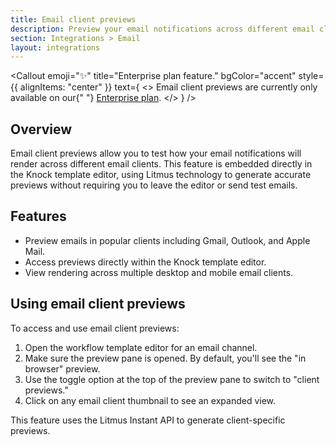 ```yaml
---
title: Email client previews
description: Preview your email notifications across different email clients directly in the Knock editor.
section: Integrations > Email
layout: integrations
---
```


<Callout
  emoji="✨"
  title="Enterprise plan feature."
  bgColor="accent"
  style={{ alignItems: "center" }}
  text={
    <>
      Email client previews are currently only available on our{" "}
      <a href="https://knock.app/pricing">Enterprise plan</a>.
    </>
  }
/>

## Overview

Email client previews allow you to test how your email notifications will render across different email clients. This feature is embedded directly in the Knock template editor, using Litmus technology to generate accurate previews without requiring you to leave the editor or send test emails.

## Features

- Preview emails in popular clients including Gmail, Outlook, and Apple Mail.
- Access previews directly within the Knock template editor.
- View rendering across multiple desktop and mobile email clients.

## Using email client previews

To access and use email client previews:

1. Open the workflow template editor for an email channel.
2. Make sure the preview pane is opened. By default, you'll see the "in browser" preview.
3. Use the toggle option at the top of the preview pane to switch to "client previews."
4. Click on any email client thumbnail to see an expanded view.

This feature uses the Litmus Instant API to generate client-specific previews.